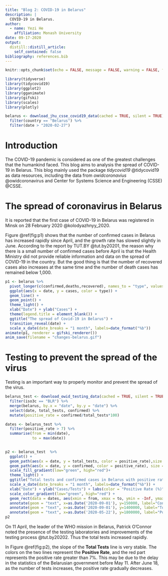 ```yaml
---
title: "Blog 2: COVID-19 in Belarus"
description: |
  COVID-19 in Belarus.
author:
  - name: Yezi He
    affiliation: Monash University
date: 09-17-2020
output:
  distill::distill_article:
    self_contained: false
bibliography: references.bib
---
```


```r
knitr::opts_chunk$set(echo = FALSE, message = FALSE, warning = FALSE, fig.align = 'center')
```

```r
library(tidyverse)
library(tidycovid19)
library(ggplot2)
library(gganimate)
library(gifski)
library(scales)
library(plotly)
```

```r
belarus <- download_jhu_csse_covid19_data(cached = TRUE, silent = TRUE) %>%
  filter(country == "Belarus") %>%
  filter(date > "2020-02-27")
```

# Introduction

The COVID-19 pandemic is considered as one of the greatest challenges that the humankind faced. This blog aims to analysis the spread of COVID-19 in Belarus. This blog mainly used the package *tidycovid19* @tidycovid19 as data resources, including the data from *owidcoronavius* @owidcoronavirus and Center for Systems Science and Engineering (CSSE) @CSSE.

# The spread of coronavirus in Belarus

It is reported that the first case of COVID-19 in Belarus was registered in Minsk on 28 February 2020 @kolodyazhnyy_2020. 

Figure \@ref(fig:p1) shows that the number of confirmed cases in Belarus has increased rapidly since April, and the growth rate has slowed slightly in June. According to the report by TUT.BY @tut.by20201, the reason why there is a small number of confirmed cases before April is that the Health Ministry did not provide reliable information and data on the spread of COVID-19 in the country. But the good thing is that the number of recovered cases also increases at the same time and the number of death cases has remained below 1,000. 

```r
p1 <- belarus %>%
  pivot_longer(c(confirmed,deaths,recovered), names_to = "type", values_to = "cases") %>%
  ggplot(aes(x = date, y = cases, color = type)) +
  geom_line() +
  geom_point() +
  theme_light() +
  xlab("Date") + ylab("Cases") +
  theme(legend.title = element_blank()) +
  ggtitle("The spread of Covid-19 in Belarus") +
  transition_reveal(date) +
  scale_x_date(date_breaks = "1 month", labels=date_format("%b"))
animate(p1, renderer = gifski_renderer())
anim_save(filename = "changes-belarus.gif")

```

# Testing to prevent the spread of the virus

Testing is an important way to properly monitor and prevent the spread of the virus.

```r
belarus_test <- download_owid_testing_data(cached = TRUE, silent = TRUE) %>%
  filter(iso3c == "BLR") %>%
  merge(belarus, by.x = "date", by.y = "date") %>%
  select(date, total_tests, confirmed) %>%
  mutate(positive_rate = confirmed/total_tests*100)

dates <- belarus_test %>%
  filter(positive_rate > 7) %>%
  summarise(from = min(date),
            to = max(date))
  
```


```r
p2 <- belarus_test  %>%
  ggplot() +
  geom_path(aes(x = date, y = total_tests, color = positive_rate),size = 1.5) +
  geom_path(aes(x = date, y = confirmed, color = positive_rate), size = 1.5) +
  scale_fill_gradient(low="green", high="red")+
  theme_light() +
  ggtitle("Total tests and confirmed cases in Belarus with positive rate") +
  scale_x_date(date_breaks = "1 month", labels=date_format("%b")) +
  xlab("Date") + ylab("Cases/Tests") + labs(color = "Positive Rate (%)") +
  scale_color_gradient(low="green", high="red") +
  geom_rect(data = dates, aes(xmin = from, xmax = to, ymin = -Inf, ymax = Inf), alpha = 0.1, fill = "red") +
  annotate(geom = "text", x=as.Date('2020-09-01'), y=150000, label="Confirmed Cases", size = 3) +
  annotate(geom = "text", x=as.Date('2020-09-01'), y=1400000, label="Total tests", size = 3) +
  annotate(geom = "text", x=as.Date('2020-05-22'), y=1800000, label="Positive rate over 7%", size = 3)
p2

```

On 11 April, the leader of the WHO mission in Belarus, Patrick O'Connor noted the presence of the testing laboratories and improvements of the testing process @tut.by20202. Thus the total tests increased rapidly. 

In Figure \@ref(fig:p2), the slope of the **Total Tests** line is very stable. The colors on the two lines represent the **Positive Rate**, and the red part represents the positive rate greater than 7%. This may be due to the delay in the statistics of the Belarusian government before May 11. After June 18, as the number of tests increases, the positive rate gradually decreases.

